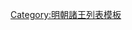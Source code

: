 {{ming|title=明朝鄖西國諸王|ed=鄖西國|head=[[萬曆]]二十五年（[[1597年]]）封。|
{{ming/title}}
{{ming/list|鄖西王|[[朱常湖]]|朱翊鈏、庶十三子|[[1595年]]—[[1648年]]|又名'''朱常潮'''。萬曆二十五年封。[[永曆 (南明)|永曆]]二年七月薨。}}
}}<noinclude>
[[Category:明朝諸王列表模板]]
</noinclude>